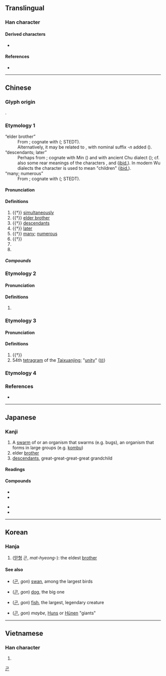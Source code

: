 {{also|皆|崑}}
{{character info/new}}
==Translingual==

===Han character===
{{Han char|rn=72|rad=日|as=04|sn=8|four=60711|canj=APP|ids=⿱日比}}

====Derived characters====
* {{l|mul|混}}

====References====
* {{Han ref|kx=0490.390|dkj=13792|dj=0852.090|hdz=21489.090|uh=6606|ud=26118|bh=A9F8|bd=43512}}

----

==Chinese==
{{zh-forms}}

===Glyph origin===
{{Han etym}}
{{Han compound|ls=ic|日|比}}.

===Etymology 1===
; “elder brother”
: From {{inh|zh|sit-pro|*(g/k)əw-n||elder brother; senior male relative}}; cognate with {{och-l|舅|maternal uncle}} ({{zh-ref|Benedict, 1972}}; STEDT).
: Alternatively, it may be related to {{cog|mkh-mmn|ကော|tr=kao|t=elder brother}}, with nominal suffix ''-n'' added ({{zh-ref|Schuessler, 2007}}).
; “descendants; later”
: Perhaps from {{bor|zh|mkh-pro|*kuun||child}}; cognate with Min {{zh-l|*囝|son; child}} ({{zh-ref|Schuessler, 2007}}) and with ancient Chu dialect {{och-l|觀|id=1|child; offspring}} ({{zh-ref|Ye, 2014}}); cf. also some rear meanings of the characters {{och-l|丱|young child}}, {{och-l|鯤|roe; fish egg}} and {{och-l|鰥|id=1|roe}} ([[ibid.]]). In modern Wu dialects the character {{och-l|官}} is used to mean "children" ([[ibid.]]).
; “many; numerous”
: From {{inh|zh|sit-pro|*m-kul||twenty; all}}; cognate with {{och-l|群|herd; all}} ({{zh-ref|Schuessler, 2007}}; STEDT).

{{etystub|zh}} {{attn|zh|should probably be split}}

====Pronunciation====
{{zh-pron
|m=kūn
|c=kwan1,gwan1
|mn=khun
|mn-t=kung1
|mc=y
|oc=y
|cat=n,a,adv,pn
}}

====Definitions====
{{zh-hanzi}}

# {{†}} [[simultaneously]]
# {{†}} [[elder brother]]
# {{†}} [[descendant]]s
# {{†}} [[later]]
# {{†}} [[many]]; [[numerous]]
# {{†}} {{zh-alt-form|焜}}
# {{zh-short|昆明}}
# {{surname|zh}}

=====Compounds=====
{{zh-der|公昆弟|垂裕後昆|寄生昆蟲|後昆|昆仲|昆吾|昆士蘭|昆夷|昆季|昆布|昆弟|昆弟之好|昆明|昆明池|昆明湖|昆池劫灰|昆玉|昆蟲|昆蟲學|昆蟲綱|昆裔|昆邪|昆陽|玉昆金友|賢昆仲|賢昆玉|金友玉昆}}

===Etymology 2===

====Pronunciation====
{{zh-pron
|m=hún
|cat=a
}}

====Definitions====
{{zh-hanzi}}

# {{zh-only|昆侖|húnlún|dot=,}} {{zh-alt-form|渾淪|nocap=1}}

===Etymology 3===

====Pronunciation====
{{zh-pron
|m=hùn
|m-s=
|c=wan6
|c-t=
|g=
|h=pfs=
|j=
|md=
|mn=
|mn-t=
|w=
|x=
|mc=
|oc=
|ma=y
|cat=v
}}

====Definitions====
{{zh-hanzi}}

# {{†}} {{zh-alt-form|混|to unite}}
# 54th [[tetragram]] of the [[Taixuanjing]]; "[[unity]]" ([[𝌻]])

===Etymology 4===
{{zh-see|崑}}

===References===
* {{R:yue:Hanzi}}

----

==Japanese==

===Kanji===
{{ja-kanji|grade=c|rs=日04}}

# A [[swarm]] of or an organism that swarms (e.g. bugs), an organism that forms in large groups (e.g. [[kombu]])
# elder [[brother]]
# [[descendants]], great-great-great-great grandchild

====Readings====
{{ja-readings
|goon=こん
|kanon=こん
|kun=あに-, なかま, むれ
|nanori=ひ, ひで, やす
}}

====Compounds====
{{der-top3|Compounds}}
* {{ja-r|昆虫|こんちゅう}}
* {{ja-r|昆布|こんぶ}}
{{der-mid3}}
* {{ja-r|昆弟|こんてい}}
* {{ja-r|昆孫|こんそん}}
{{der-bottom}}

----

==Korean==

===Hanja===
{{ko-hanja|hangeul=[[곤]], [[혼]]|eumhun=|rv=gon, hon|mr=kon, hon|y=kon, hon}}

# ([[맏형]] 곤, ''mat-hyeong-''): the eldest [[brother]]

====See also====
* {{l|ko|鵾}} ([[곤]], ''gon'') [[swan]], among the largest birds
* {{l|ko|猑}} ([[곤]], ''gon'') [[dog]], the big one
* {{l|ko|鯤}} ([[곤]], ''gon'') [[fish]], the largest, legendary creature
* {{l|ko|混}} ([[곤]], ''gon'') ''maybe'', [[Hun]]s or [[Hünen]] "giants"

[[Category:Hanja readings|곤]]

----

==Vietnamese==

===Han character===
{{vi-hantu|[[con]], [[côn]], [[gon]]|rs=日04}}

# {{rfdef|vi|sort=日04}}